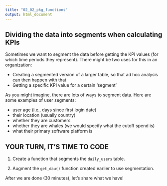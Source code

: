 ```yaml
---
title: "02_02_pkg_functions"
output: html_document
---
```


## Dividing the data into segments when calculating KPIs

Sometimes we want to segment the data before getting the KPI values (for which time periods they represent). There might be two uses for this in an organization:

- Creating a segmented version of a larger table, so that ad hoc analysis can then happen with that
- Getting a specific KPI value for a certain 'segment'

As you might imagine, there are lots of ways to segment data. Here are some examples of user segments:

- user age (i.e., days since first login date)
- their location (usually country)
- whether they are customers
- whether they are whales (we would specify what the cutoff spend is)
- what their primary software platform is

## YOUR TURN, IT'S TIME TO CODE

1. Create a function that segments the `daily_users` table.

2. Augment the `get_dau()` function created earlier to use segmentation.

After we are done (30 minutes), let's share what we have!
